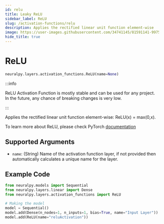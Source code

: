 ```yaml
---
id: relu
title: Leaky ReLU
sidebar_label: ReLU
slug: /activation-functions/relu
description: Applies the rectified linear unit function element-wise
image: https://user-images.githubusercontent.com/34741145/81591141-99752900-93d9-11ea-9ef6-cc2c68daaa19.png
hide_title: true
---
```


# ReLU

```python
neuralpy.layers.activation_functions.ReLU(name=None)
```

:::info

ReLU Activation Function is mostly stable and can be used for any project. In the future, any chance of breaking changes is very low.

:::

Applies the rectified linear unit function element-wise: ReLU(x) = max(0,x).

To learn more about ReLU, please check PyTorch [documentation](https://pytorch.org/docs/stable/generated/torch.nn.ReLU.html#torch.nn.ReLU)

## Supported Arguments

- `name`: (String) Name of the activation function layer, if not provided then automatically calculates a unique name for the layer.

## Example Code

```python
from neuralpy.models import Sequential
from neuralpy.layers.linear import Dense
from neuralpy.layers.activation_functions import ReLU

# Making the model
model = Sequential()
model.add(Dense(n_nodes=1, n_inputs=1, bias=True, name="Input Layer"))
model.add(ReLU(name="reluActivation"))
```
